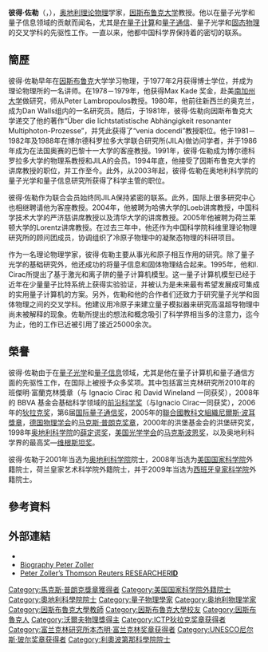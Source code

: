 {{Infobox_Scientist
| name = 彼得·佐勒<br />Peter Zoller
| image = Zoller Peter.jpg
| caption = 
| birth_date = {{birth date and age|1952|9|16}} <ref name="cv">{{Cite web|title=Biography Peter Zoller|url=https://www.uibk.ac.at/th-physik/staff/zoller/zoller_peter.pdf|publisher=University of Innsbruck|access-date=19 December 2016|archive-date=2016-12-20|archive-url=https://web.archive.org/web/20161220184412/https://www.uibk.ac.at/th-physik/staff/zoller/zoller_peter.pdf}}</ref>
| birth_place = [[奧地利|奧地利]][[因斯布魯克|因斯布魯克]]
| death_date = 
| death_place = 
| residence =
| nationality = {{flagcountry|Austria}}
| field = [[物理学家|物理学家]]
| work_institution = [[因斯布鲁克大学|因斯布鲁克大学]]
| alma_mater = [[因斯布鲁克大学|因斯布鲁克大学]]
| doctoral_advisor = Fritz Ehlotzky
| doctoral_students = 
| known_for  = 
| prizes =  [[沃爾夫物理獎|沃爾夫物理獎]]（2013）<br>[[班傑明·富蘭克林獎章|班傑明·富蘭克林獎章]]（2010）<br>[[前沿科學獎|前沿科學獎]]（2008）<br>[[狄拉克獎|狄拉克獎]]（2006）<br>國際量子通信獎（2006）<br>聯合國教科文組織尼爾斯·波耳獎章（2005）<br>[[馬克斯·普朗克獎章|馬克斯·普朗克獎章]]（2005）<br>維根斯坦獎（1998）<br>[[馬克斯·波恩獎|馬克斯·波恩獎]]（1998）<br>薛丁格獎（1998）
| religion = 
| footnotes = 
}}

'''彼得·佐勒'''（{{lang-de|'''Peter Zoller'''}}，{{bd|1952年|9月16日|catIdx=Zoller}}），[[奥地利|奥地利]][[理论物理|理论物理]]学家，[[因斯布鲁克大学|因斯布鲁克大学]]教授。他以在量子光学和量子信息领域的贡献而闻名，尤其是[[在量子计算|在量子计算]]和[[量子通信|量子通信]]、量子光学和[[固态物理|固态物理]]的交叉学科的先驱性工作。一直以来，他都中国科学界保持着的密切的联系。

==簡歷==
彼得·佐勒早年在[[因斯布鲁克|因斯布鲁克]]大学学习物理，于1977年2月获得博士学位，并成为理论物理所的一名讲师。在1978－1979年，他获得Max Kade 奖金，赴美[[南加州大学|南加州大学]]做研究，师从Peter Lambropoulos教授。1980年，他前往新西兰的奥克兰，成为Dan Walls组内的一名研究员。随后，于1981年，彼得·佐勒向因斯布鲁克大学递交了他的著作“Über die lichtstatistische Abhängigkeit resonanter Multiphoton-Prozesse”，并凭此获得了“venia docendi”教授职位。他于1981－1982年及1988年在博尔德科罗拉多大学联合研究所(JILA)做访问学者，并于1986年成为在法国奥赛的巴黎十一大学的客座教授。1991年，彼得·佐勒成为博尔德科罗拉多大学的物理系教授和JILA的会员。1994年底，他接受了因斯布鲁克大学的讲席教授的职位，并工作至今。此外，从2003年起，彼得·佐勒在奥地利科学院的量子光学和量子信息研究所获得了科学主管的职位。

彼得·佐勒作为联合会员始终同JILA保持紧密的联系。此外，国际上很多研究中心也相继聘请他为客座教授。2004年，他被聘为哈佛大学的Loeb讲席教授，中国科学技术大学的严济慈讲席教授以及清华大学的讲席教授。2005年他被聘为荷兰莱顿大学的Lorentz讲席教授。在过去三年中，他还作为中国科学院科维里理论物理研究所的顾问团成员，协调组织了冷原子物理中的凝聚态物理的科研项目。

作为一名理论物理学家，彼得·佐勒主要从事光和原子相互作用的研究。除了量子光学的基础研究外，他还成功的将量子信息和固体物理结合起来。1995年，他和I. Cirac所提出了基于激光和离子阱的量子计算机模型。这一量子计算机模型已经于近年在少量量子比特系统上获得实验验证，并被认为是未来最有希望发展成可集成的实用量子计算机的方案。另外，佐勒和他的合作者们还致力于研究量子光学和固体物理之间的交叉学科。他建议用冷原子来建立量子模拟器来研究高温超导物理中尚未被解释的现象。佐勒所提出的想法和概念吸引了科学界相当多的注意力，迄今为止，他的工作已近被引用了接近25000余次。

==榮譽==
彼得·佐勒由于在[[量子光学|量子光学]]和[[量子信息|量子信息]]领域，尤其是他在量子计算机和量子通信方面的先驱性工作，在国际上被授予众多奖项。其中包括富兰克林研究所2010年的班傑明·富蘭克林獎章（与 Ignacio Cirac 和 David Wineland 一同获奖），2008年的 BBVA 基金会基础科学领域的[[前沿科学奖|前沿科学奖]]（与Ignacio Cirac一同获奖），2006年的[[狄拉克奖|狄拉克奖]]，第6届[[国际量子通信奖|国际量子通信奖]]，2005年的[[聯合國教科文組織尼爾斯·波耳獎章|聯合國教科文組織尼爾斯·波耳獎章]]，[[德国物理学会|德国物理学会]]的[[马克斯·普朗克奖章|马克斯·普朗克奖章]]，2000年的洪堡基金会的洪堡研究奖，1998年[[奥地利科学院|奥地利科学院]]的[[薛定谔奖|薛定谔奖]]，[[美国光学学会|美国光学学会]]的[[马克斯波恩奖|马克斯波恩奖]]，以及奥地利科学界的最高奖—[[维根斯坦奖|维根斯坦奖]]。

彼得·佐勒于2001年当选为[[奥地利科学院|奥地利科学院]]院士，2008年当选为[[美国国家科学院|美国国家科学院]]外籍院士，荷兰皇家艺术科学院外籍院士，并于2009年当选为[[西班牙皇家科学院|西班牙皇家科学院]]外籍院士。

==參考資料==
<references/>

==外部連結==
*{{Commons category inline|Peter Zoller}}
*[http://www.uibk.ac.at/th-physik/people/cv/zoller_peter.pdf Biography Peter Zoller] {{Wayback|url=http://www.uibk.ac.at/th-physik/people/cv/zoller_peter.pdf |date=20131219083837 }}
*[http://www.researcherid.com/rid/O-1639-2014 Peter Zoller’s Thomson Reuters RESEARCHER'''ID'''] {{Wayback|url=http://www.researcherid.com/rid/O-1639-2014 |date=20171203023643 }}


{{沃尔夫物理奖}}
{{ICTP狄拉克奖章获得者}}
{{马克斯·普朗克奖章获得者}}
{{UNESCO尼尔斯·玻尔奖章获得者}}
{{富兰克林研究所本杰明·富兰克林奖章获得者}}

{{Authority control}}
{{DEFAULTSORT:Zoller Peter}}
[[Category:馬克斯·普朗克獎章獲得者|Category:馬克斯·普朗克獎章獲得者]]
[[Category:美国国家科学院外籍院士|Category:美国国家科学院外籍院士]]
[[Category:奧地利科學院院士|Category:奧地利科學院院士]]
[[Category:量子物理學家|Category:量子物理學家]]
[[Category:奥地利物理学家|Category:奥地利物理学家]]
[[Category:因斯布魯克大學教師|Category:因斯布魯克大學教師]]
[[Category:因斯布魯克大學校友|Category:因斯布魯克大學校友]]
[[Category:因斯布魯克人|Category:因斯布魯克人]]
[[Category:沃爾夫物理獎得主|Category:沃爾夫物理獎得主]]
[[Category:ICTP狄拉克奖章获得者|Category:ICTP狄拉克奖章获得者]]
[[Category:富兰克林研究所本杰明·富兰克林奖章获得者|Category:富兰克林研究所本杰明·富兰克林奖章获得者]]
[[Category:UNESCO尼尔斯·玻尔奖章获得者|Category:UNESCO尼尔斯·玻尔奖章获得者]]
[[Category:利奧波第那科學院院士|Category:利奧波第那科學院院士]]